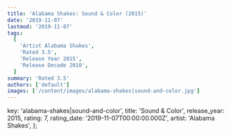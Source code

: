 ```yaml
---
title: 'Alabama Shakes: Sound & Color (2015)'
date: '2019-11-07'
lastmod: '2019-11-07'
tags:
  [
    'Artist Alabama Shakes',
    'Rated 3.5',
    'Release Year 2015',
    'Release Decade 2010',
  ]
summary: 'Rated 3.5'
authors: ['default']
images: ['/content/images/alabama-shakes|sound-and-color.jpg']
---
```


  key: 'alabama-shakes|sound-and-color',
  title: 'Sound & Color',
  release_year: 2015,
  rating: 7,
  rating_date: '2019-11-07T00:00:00.000Z',
  artist: 'Alabama Shakes',
};

<MusicRating data={data} />
